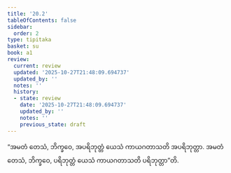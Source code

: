 ```yaml
---
title: '20.2'
tableOfContents: false
sidebar:
  order: 2
type: tipitaka
basket: su
book: a1
review:
  current: review
  updated: '2025-10-27T21:48:09.694737'
  updated_by: ''
  notes: ''
  history:
  - state: review
    date: '2025-10-27T21:48:09.694737'
    updated_by: ''
    notes: ''
    previous_state: draft
---
```



<ReviewStatus review={frontmatter.review} showDetails={true} />

<HypothesisAnnotation frontmatter={frontmatter} />

<DynamicBreadcrumb />

<Division number="601" book="a1" e="ch" v="15" p="47">

<Paragraph number="470" book="a1">
“အမတံ တေသံ, ဘိက္ခဝေ, အပရိဘုတ္တံ ယေသံ ကာယဂတာသတိ အပရိဘုတ္တာ. အမတံ တေသံ, ဘိက္ခဝေ, ပရိဘုတ္တံ ယေသံ ကာယဂတာသတိ ပရိဘုတ္တာ”တိ.
</Paragraph>
</Division>